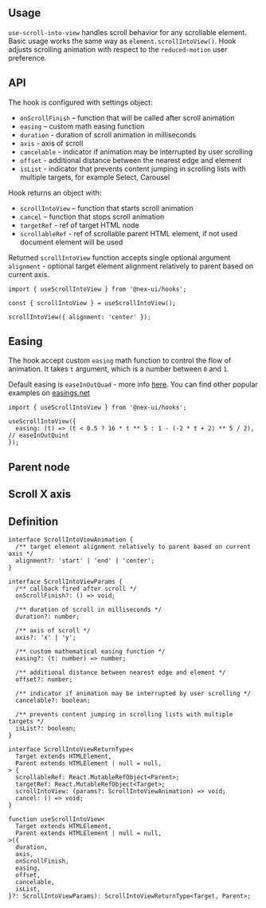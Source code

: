 

## Usage

`use-scroll-into-view` handles scroll behavior for any scrollable element. Basic usage works the same way as `element.scrollIntoView()`.
Hook adjusts scrolling animation with respect to the `reduced-motion` user preference.

<Demo data={HooksDemos.useScrollIntoViewUsage} />

## API

The hook is configured with settings object:

- `onScrollFinish` – function that will be called after scroll animation
- `easing` – custom math easing function
- `duration` - duration of scroll animation in milliseconds
- `axis` - axis of scroll
- `cancelable` - indicator if animation may be interrupted by user scrolling
- `offset` - additional distance between the nearest edge and element
- `isList` - indicator that prevents content jumping in scrolling lists with multiple targets, for example Select, Carousel

Hook returns an object with:

- `scrollIntoView` – function that starts scroll animation
- `cancel` – function that stops scroll animation
- `targetRef` - ref of target HTML node
- `scrollableRef` - ref of scrollable parent HTML element, if not used document element will be used

Returned `scrollIntoView` function accepts single optional argument `alignment` - optional target element alignment relatively to parent based on current axis.

```tsx
import { useScrollIntoView } from '@nex-ui/hooks';

const { scrollIntoView } = useScrollIntoView();

scrollIntoView({ alignment: 'center' });
```

## Easing

The hook accept custom `easing` math function to control the flow of animation.
It takes `t` argument, which is a number between `0` and `1`.

Default easing is `easeInOutQuad` - more info [here](https://easings.net/#easeInOutQuad).
You can find other popular examples on [easings.net](https://easings.net/)

```tsx
import { useScrollIntoView } from '@nex-ui/hooks';

useScrollIntoView({
  easing: (t) => (t < 0.5 ? 16 * t ** 5 : 1 - (-2 * t + 2) ** 5 / 2), // easeInOutQuint
});
```

## Parent node

<Demo data={HooksDemos.useScrollIntoViewParent} />

## Scroll X axis

<Demo data={HooksDemos.useScrollIntoViewAxis} />

## Definition

```tsx
interface ScrollIntoViewAnimation {
  /** target element alignment relatively to parent based on current axis */
  alignment?: 'start' | 'end' | 'center';
}

interface ScrollIntoViewParams {
  /** callback fired after scroll */
  onScrollFinish?: () => void;

  /** duration of scroll in milliseconds */
  duration?: number;

  /** axis of scroll */
  axis?: 'x' | 'y';

  /** custom mathematical easing function */
  easing?: (t: number) => number;

  /** additional distance between nearest edge and element */
  offset?: number;

  /** indicator if animation may be interrupted by user scrolling */
  cancelable?: boolean;

  /** prevents content jumping in scrolling lists with multiple targets */
  isList?: boolean;
}

interface ScrollIntoViewReturnType<
  Target extends HTMLElement,
  Parent extends HTMLElement | null = null,
> {
  scrollableRef: React.MutableRefObject<Parent>;
  targetRef: React.MutableRefObject<Target>;
  scrollIntoView: (params?: ScrollIntoViewAnimation) => void;
  cancel: () => void;
}

function useScrollIntoView<
  Target extends HTMLElement,
  Parent extends HTMLElement | null = null,
>({
  duration,
  axis,
  onScrollFinish,
  easing,
  offset,
  cancelable,
  isList,
}?: ScrollIntoViewParams): ScrollIntoViewReturnType<Target, Parent>;
```

